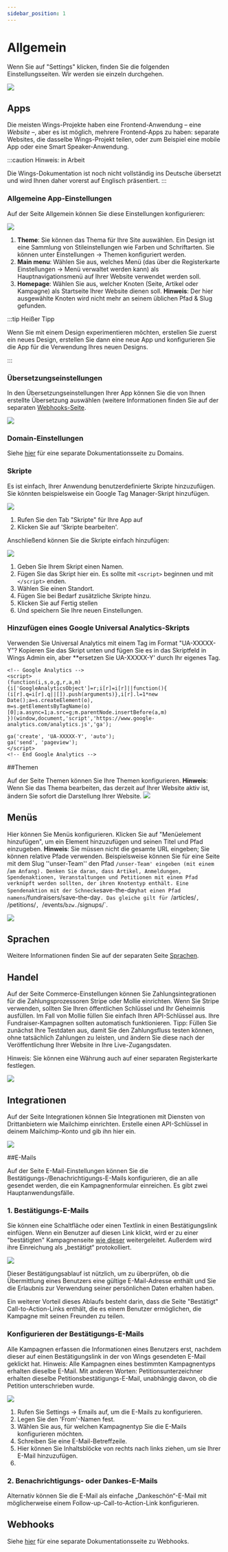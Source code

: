 ```yaml
---
sidebar_position: 1
---
```


# Allgemein

Wenn Sie auf "Settings" klicken, finden Sie die folgenden Einstellungsseiten. Wir werden sie einzeln durchgehen.

![](https://screens.wings.dev/CleanShot-2020-09-07-at-13.34.00-1599478452.png)

## Apps

Die meisten Wings-Projekte haben eine Frontend-Anwendung – eine _Website_ –, aber es ist möglich, mehrere Frontend-Apps zu haben: separate Websites, die dasselbe Wings-Projekt teilen, oder zum Beispiel eine mobile App oder eine Smart Speaker-Anwendung.

:::caution Hinweis: in Arbeit

Die Wings-Dokumentation ist noch nicht vollständig ins Deutsche übersetzt und wird Ihnen daher vorerst auf Englisch präsentiert.
:::

### Allgemeine App-Einstellungen

Auf der Seite Allgemein können Sie diese Einstellungen konfigurieren:

![](https://screens.wings.dev/CleanShot-2020-12-02-at-11.49.47-1606906227.png)

1. **Theme**: Sie können das Thema für Ihre Site auswählen. Ein Design ist eine Sammlung von Stileinstellungen wie Farben und Schriftarten. Sie können unter Einstellungen -> Themen konfiguriert werden.
2. **Main menu**: Wählen Sie aus, welches Menü (das über die Registerkarte Einstellungen -> Menü verwaltet werden kann) als Hauptnavigationsmenü auf Ihrer Website verwendet werden soll.
3. **Homepage**: Wählen Sie aus, welcher Knoten (Seite, Artikel oder Kampagne) als Startseite Ihrer Website dienen soll. **Hinweis**: Der hier ausgewählte Knoten wird nicht mehr an seinem üblichen Pfad & Slug gefunden.

:::tip Heißer Tipp

Wenn Sie mit einem Design experimentieren möchten, erstellen Sie zuerst ein neues Design, erstellen Sie dann eine neue App und konfigurieren Sie die App für die Verwendung Ihres neuen Designs.

:::

### Übersetzungseinstellungen

In den Übersetzungseinstellungen Ihrer App können Sie die von Ihnen erstellte Übersetzung auswählen (weitere Informationen finden Sie auf der separaten [Webhooks-Seite](Webhooks).

![](https://screens.wings.dev/CleanShot-2020-12-02-at-11.48.21-1606906138.png)

### Domain-Einstellungen

Siehe [hier](custom-domains) für eine separate Dokumentationsseite zu Domains.

### Skripte

Es ist einfach, Ihrer Anwendung benutzerdefinierte Skripte hinzuzufügen. Sie könnten beispielsweise ein Google Tag Manager-Skript hinzufügen.

![](https://screens.wings.dev/CleanShot-2020-12-02-at-11.52.51-1606906389.png)

1. Rufen Sie den Tab "Skripte" für Ihre App auf
2. Klicken Sie auf 'Skripte bearbeiten'.

Anschließend können Sie die Skripte einfach hinzufügen:

![](https://screens.wings.dev/CleanShot-2020-12-02-at-11.54.25-1606906541.png)

1. Geben Sie Ihrem Skript einen Namen.
2. Fügen Sie das Skript hier ein. Es sollte mit `<script>` beginnen und mit `</script>` enden.
3. Wählen Sie einen Standort.
4. Fügen Sie bei Bedarf zusätzliche Skripte hinzu.
5. Klicken Sie auf Fertig stellen
6. Und speichern Sie Ihre neuen Einstellungen.

### Hinzufügen eines Google Universal Analytics-Skripts

Verwenden Sie Universal Analytics mit einem Tag im Format "UA-XXXXX-Y"? Kopieren Sie das Skript unten und fügen Sie es in das Skriptfeld in Wings Admin ein, aber \*\*ersetzen Sie UA-XXXXX-Y' durch Ihr eigenes Tag.

```
<!-- Google Analytics -->
<script>
(function(i,s,o,g,r,a,m){i['GoogleAnalyticsObject']=r;i[r]=i[r]||function(){
(i[r].q=i[r].q||[]).push(arguments)},i[r].l=1*new Date();a=s.createElement(o),
m=s.getElementsByTagName(o)[0];a.async=1;a.src=g;m.parentNode.insertBefore(a,m)
})(window,document,'script','https://www.google-analytics.com/analytics.js','ga');

ga('create', 'UA-XXXXX-Y', 'auto');
ga('send', 'pageview');
</script>
<!-- End Google Analytics -->
```

##Themen

Auf der Seite Themen können Sie Ihre Themen konfigurieren. **Hinweis**: Wenn Sie das Thema bearbeiten, das derzeit auf Ihrer Website aktiv ist, ändern Sie sofort die Darstellung Ihrer Website.
![](https://screens.wings.dev/CleanShot-2020-09-07-at-13.50.20-1599479432.png)

## Menüs

Hier können Sie Menüs konfigurieren. Klicken Sie auf "Menüelement hinzufügen", um ein Element hinzuzufügen und seinen Titel und Pfad einzugeben. **Hinweis**: Sie müssen nicht die gesamte URL eingeben; Sie können relative Pfade verwenden. Beispielsweise können Sie für eine Seite mit dem Slug ''unser-Team'' den Pfad `/unser-Team' eingeben (mit einem `/`am Anfang). Denken Sie daran, dass Artikel, Anmeldungen, Spendenaktionen, Veranstaltungen und Petitionen mit einem Pfad verknüpft werden sollten, der ihren Knotentyp enthält. Eine Spendenaktion mit der Schnecke`save-the-day`hat einen Pfad namens`/fundraisers/save-the-day`. Das gleiche gilt für `/articles/`, `/petitions/`, `/events/`bzw.`/signups/`.

![](https://screens.wings.dev/Screen-Recording-2020-02-23-17-36-31-1582475796.gif)

## Sprachen

Weitere Informationen finden Sie auf der separaten Seite [Sprachen](Webhooks).

## Handel

Auf der Seite Commerce-Einstellungen können Sie Zahlungsintegrationen für die Zahlungsprozessoren Stripe oder Mollie einrichten. Wenn Sie Stripe verwenden, sollten Sie Ihren öffentlichen Schlüssel und Ihr Geheimnis ausfüllen. Im Fall von Mollie füllen Sie einfach Ihren API-Schlüssel aus. Ihre Fundraiser-Kampagnen sollten automatisch funktionieren. Tipp: Füllen Sie zunächst Ihre Testdaten aus, damit Sie den Zahlungsfluss testen können, ohne tatsächlich Zahlungen zu leisten, und ändern Sie diese nach der Veröffentlichung Ihrer Website in Ihre Live-Zugangsdaten.

Hinweis: Sie können eine Währung auch auf einer separaten Registerkarte festlegen.

![](https://screens.wings.dev/CleanShot-2020-03-13-at-09.11.43-1584087129.png)

## Integrationen

Auf der Seite Integrationen können Sie Integrationen mit Diensten von Drittanbietern wie Mailchimp einrichten. Erstelle einen API-Schlüssel in deinem Mailchimp-Konto und gib ihn hier ein.

![](https://screens.wings.dev/CleanShot-2020-02-23-at-17.54.20-1582476872.png)

##E-Mails

Auf der Seite E-Mail-Einstellungen können Sie die Bestätigungs-/Benachrichtigungs-E-Mails konfigurieren, die an alle gesendet werden, die ein Kampagnenformular einreichen. Es gibt zwei Hauptanwendungsfälle.

### 1. Bestätigungs-E-Mails

Sie können eine Schaltfläche oder einen Textlink in einen Bestätigungslink einfügen. Wenn ein Benutzer auf diesen Link klickt, wird er zu einer "bestätigten" Kampagnenseite [wie dieser](https://demo.wings.dev/petitions/unterschreiben-sie-die-petition-retten-sie-diese-blauen-vogel/confirmed?lang=de) weitergeleitet. Außerdem wird ihre Einreichung als „bestätigt“ protokolliert.

![](https://screens.wings.dev/CleanShot-2020-02-23-at-18.04.09-1582477476.png)

Dieser Bestätigungsablauf ist nützlich, um zu überprüfen, ob die Übermittlung eines Benutzers eine gültige E-Mail-Adresse enthält und Sie die Erlaubnis zur Verwendung seiner persönlichen Daten erhalten haben.

Ein weiterer Vorteil dieses Ablaufs besteht darin, dass die Seite "Bestätigt" Call-to-Action-Links enthält, die es einem Benutzer ermöglichen, die Kampagne mit seinen Freunden zu teilen.

### Konfigurieren der Bestätigungs-E-Mails

Alle Kampagnen erfassen die Informationen eines Benutzers erst, nachdem dieser auf einen Bestätigungslink in der von Wings gesendeten E-Mail geklickt hat. Hinweis: Alle Kampagnen eines bestimmten Kampagnentyps erhalten dieselbe E-Mail. Mit anderen Worten: Petitionsunterzeichner erhalten dieselbe Petitionsbestätigungs-E-Mail, unabhängig davon, ob die Petition unterschrieben wurde.

![](https://bureaubolster.s3-eu-west-1.amazonaws.com/IMG_1108.jpeg)

1. Rufen Sie Settings -> Emails auf, um die E-Mails zu konfigurieren.
2. Legen Sie den 'From'-Namen fest.
3. Wählen Sie aus, für welchen Kampagnentyp Sie die E-Mails konfigurieren möchten.
4. Schreiben Sie eine E-Mail-Betreffzeile.
5. Hier können Sie Inhaltsblöcke von rechts nach links ziehen, um sie Ihrer E-Mail hinzuzufügen.
6.

### 2. Benachrichtigungs- oder Dankes-E-Mails

Alternativ können Sie die E-Mail als einfache „Dankeschön“-E-Mail mit möglicherweise einem Follow-up-Call-to-Action-Link konfigurieren.

## Webhooks

Siehe [hier](webhooks) für eine separate Dokumentationsseite zu Webhooks.
